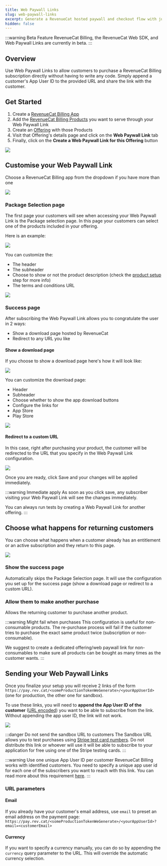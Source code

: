 ```yaml
---
title: Web Paywall Links
slug: web-paywall-links
excerpt: Generate a RevenueCat hosted paywall and checkout flow with just a few clicks
hidden: false
---
```


:::warning Beta Feature
RevenueCat Billing, the RevenueCat Web SDK, and Web Paywall Links are currently in beta.
:::

## Overview
Use Web Paywall Links to allow customers to purchase a RevenueCat Billing subscription directly without having to write any code.
Simply append a customer's App User ID to the provided URL and share the link with the customer.

## Get Started

1. Create a [RevenueCat Billing App](/web/revenuecat-billing#app-configuration)
2. Add the [RevenueCat Billing Products](/web/revenuecat-billing/product-setup) you want to serve through your Web Paywall Link
3. Create an [Offering](/tools/offerings-guide) with those Products
4. Visit that Offering's details page and click on the **Web Paywall Link** tab
5. Finally, click on the **Create a Web Paywall Link for this Offering** button

![](/images/rc-billing/web-paywall-link-create.png)


## Customise your Web Paywall Link

Choose a RevenueCat Billing app from the dropdown if you have more than one

![](/images/rc-billing/web-paywall-link-choose-app.png)


### Package Selection page
The first page your customers will see when accessing your Web Paywall Link is the Package selection page.
In this page your customers can select one of the products included in your offering.

Here is an example:

![](/images/rc-billing/web-paywall-link-package-example.png)

You can customize the:
* The header
* The subheader
* Choose to show or not the product description (check the [product setup](/web/revenuecat-billing/product-setup) step for more info)
* The terms and conditions URL

![](/images/rc-billing/web-paywall-link-package-config.png)


### Success page
After subscribing the Web Paywall Link allows you to congratulate the user in 2 ways:
* Show a download page hosted by RevenueCat
* Redirect to any URL you like

#### Show a download page
If you choose to show a download page here's how it will look like:

![](/images/rc-billing/web-paywall-link-success-example.png)

You can customize the download page:
* Header
* Subheader
* Choose whether to show the app download buttons
* Configure the links for
* App Store
* Play Store

![](/images/rc-billing/web-paywall-link-success-config.png)

#### Redirect to a custom URL
In this case, right after purchasing your product, the customer will be redirected to the URL that you specify in the
Web Paywall Link configuration.

![](/images/rc-billing/web-paywall-link-redirect-config.png)

Once you are ready, click Save and your changes will be applied immediately.

:::warning Immediate apply
As soon as you click save, any subscriber visiting your Web Paywall Link will see the changes immediately.

You can always run tests by creating a Web Paywall Link for another offering.
:::

## Choose what happens for returning customers
You can choose what happens when a customer already has an entitlement or an active subscription and they return to this page.

![](/images/rc-billing/web-paywall-link-choose-returning-customers.png)

### Show the success page
Automatically skips the Package Selection page. It will use the configuration you set up for the success page (show a download page or redirect to a custom URL).

### Allow them to make another purchase
Allows the returning customer to purchase another product.

:::warning Might fail when purchases
This configuration is useful for non-consumable products.
The re-purchase process will fail if the customer tries to purchase the exact same product twice (subscription or non-consumable).

We suggest to create a dedicated offering/web paywall link for non-consumables to make sure all products can be bought as many times as the customer wants.
:::

## Sending your Web Paywall Links

Once you finalize your setup you will receive 2 links of the form `https://pay.rev.cat/<someProductionTokenWeGenerate>/<yourAppUserId>` (one for production, the other one for sandbox).

To use these links, you will need to **append the App User ID of the customer** ([URL encoded](https://www.w3schools.com/tags/ref_urlencode.ASP)) you want to be able to subscribe from the link. Without appending the app user ID, the link will not work.

![](/images/rc-billing/web-paywall-link-urls.png)

:::danger Do not send the sandbox URL to customers
The Sandbox URL allows you to test purchases using [Stripe test card numbers](https://docs.stripe.com/testing#use-test-cards).
Do not distribute this link or whoever will use it will be able to subscribe to your application for free using one
of the Stripe testing cards.
:::

:::warning Use one unique App User ID per customer
RevenueCat Billing works with identified customers. You need to specify a unique app user id for each one of the subscribers you
want to reach with this link. You can read more about this requirement [here](/web/revenuecat-billing#identifying-customers).
:::

### URL parameters

#### Email
If you already have your customer's email address, use `email` to preset an email address on the payment page: `https://pay.rev.cat/<someProductionTokenWeGenerate>/<yourAppUserId>?email=<customerEmail>`

#### Currency
If you want to specify a currency manually, you can do so by appending the `currency` query parameter to the URL. This will override the automatic currency selection.